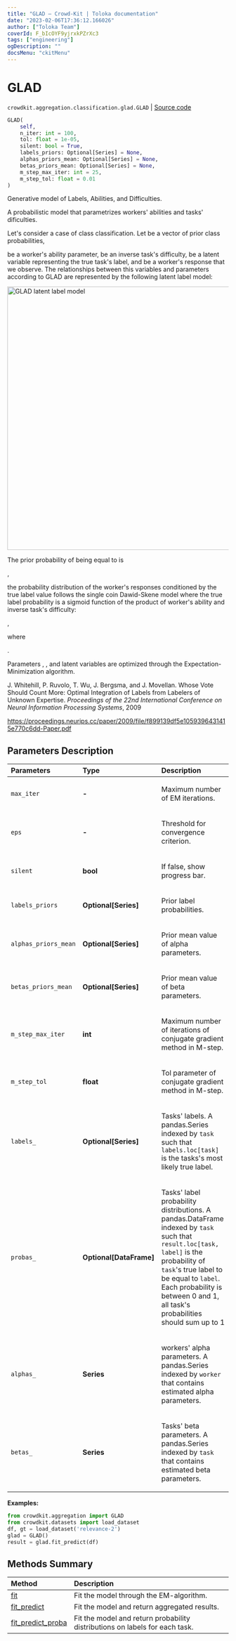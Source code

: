 ```yaml
---
title: "GLAD — Crowd-Kit | Toloka documentation"
date: "2023-02-06T17:36:12.166026"
author: ["Toloka Team"]
coverId: F_bIcOYF9yjrxkPZrXc3
tags: ["engineering"]
ogDescription: ""
docsMenu: "ckitMenu"
---
```


# GLAD
`crowdkit.aggregation.classification.glad.GLAD` | [Source code](https://github.com/Toloka/crowd-kit/blob/v1.2.0/crowdkit/aggregation/classification/glad.py#L24)

```python
GLAD(
    self,
    n_iter: int = 100,
    tol: float = 1e-05,
    silent: bool = True,
    labels_priors: Optional[Series] = None,
    alphas_priors_mean: Optional[Series] = None,
    betas_priors_mean: Optional[Series] = None,
    m_step_max_iter: int = 25,
    m_step_tol: float = 0.01
)
```

Generative model of Labels, Abilities, and Difficulties.

A probabilistic model that parametrizes workers' abilities and tasks' dificulties.

Let's consider a case of <Formula withoutContainer={true} content="$K$"/> class classification. Let <Formula withoutContainer={true} content="$p$"/> be a vector of prior class probabilities,

<Formula withoutContainer={true} content="$\alpha_i \in (-\infty, +\infty)$"/> be a worker's ability parameter, <Formula withoutContainer={true} content="$\beta_j \in (0, +\infty)$"/> be an inverse task's difficulty, <Formula withoutContainer={true} content="$z_j$"/> be a latent variable representing the true task's label, and <Formula withoutContainer={true} content="$y^i_j$"/> be a worker's response that we observe. The relationships between this variables and parameters according to GLAD are represented by the following latent label model:

<Image withBackground width="600px" imageId="64f0a288fb9ac8d82db20d9f808063fa" alt="GLAD latent label model" />

The prior probability of <Formula withoutContainer={true} content="$z_j$"/> being equal to <Formula withoutContainer={true} content="$c$"/> is

<Formula withoutContainer={true} content="$\operatorname{Pr}(z_j = c) = p[c]$"/>,

the probability distribution of the worker's responses conditioned by the true label value <Formula withoutContainer={true} content="$c$"/> follows the single coin Dawid-Skene model where the true label probability is a sigmoid function of the product of worker's ability and inverse task's difficulty:

<Formula withoutContainer={true} content="$\operatorname{Pr}(y^i_j = k | z_j = c) = \begin{cases}a(i, j), & k = c \\ \frac{1 - a(i,j)}{K-1}, & k \neq c\end{cases}$"/>,

where

<Formula withoutContainer={true} content="$a(i,j) = \frac{1}{1 + \exp(-\alpha_i\beta_j)}$"/>.

Parameters <Formula withoutContainer={true} content="$p$"/>, <Formula withoutContainer={true} content="$\alpha$"/>, <Formula withoutContainer={true} content="$\beta$"/> and latent variables <Formula withoutContainer={true} content="$z$"/> are optimized through the Expectation-Minimization algorithm.

J. Whitehill, P. Ruvolo, T. Wu, J. Bergsma, and J. Movellan.
Whose Vote Should Count More: Optimal Integration of Labels from Labelers of Unknown Expertise.
*Proceedings of the 22nd International Conference on Neural Information Processing Systems*, 2009

<https://proceedings.neurips.cc/paper/2009/file/f899139df5e1059396431415e770c6dd-Paper.pdf>

## Parameters Description

| Parameters | Type | Description |
| :----------| :----| :-----------|
`max_iter`|**-**|<p>Maximum number of EM iterations.</p>
`eps`|**-**|<p>Threshold for convergence criterion.</p>
`silent`|**bool**|<p>If false, show progress bar.</p>
`labels_priors`|**Optional\[Series\]**|<p>Prior label probabilities.</p>
`alphas_priors_mean`|**Optional\[Series\]**|<p>Prior mean value of alpha parameters.</p>
`betas_priors_mean`|**Optional\[Series\]**|<p>Prior mean value of beta parameters.</p>
`m_step_max_iter`|**int**|<p>Maximum number of iterations of conjugate gradient method in M-step.</p>
`m_step_tol`|**float**|<p>Tol parameter of conjugate gradient method in M-step.</p>
`labels_`|**Optional\[Series\]**|<p>Tasks&#x27; labels. A pandas.Series indexed by `task` such that `labels.loc[task]` is the tasks&#x27;s most likely true label.</p>
`probas_`|**Optional\[DataFrame\]**|<p>Tasks&#x27; label probability distributions. A pandas.DataFrame indexed by `task` such that `result.loc[task, label]` is the probability of `task`&#x27;s true label to be equal to `label`. Each probability is between 0 and 1, all task&#x27;s probabilities should sum up to 1</p>
`alphas_`|**Series**|<p>workers&#x27; alpha parameters. A pandas.Series indexed by `worker` that contains estimated alpha parameters.</p>
`betas_`|**Series**|<p>Tasks&#x27; beta parameters. A pandas.Series indexed by `task` that contains estimated beta parameters.</p>

**Examples:**

```python
from crowdkit.aggregation import GLAD
from crowdkit.datasets import load_dataset
df, gt = load_dataset('relevance-2')
glad = GLAD()
result = glad.fit_predict(df)
```
## Methods Summary

| Method | Description |
| :------| :-----------|
[fit](/docs/crowd-kit/reference/crowdkit.aggregation.classification.glad.GLAD.fit)| Fit the model through the EM-algorithm.
[fit_predict](/docs/crowd-kit/reference/crowdkit.aggregation.classification.glad.GLAD.fit_predict)| Fit the model and return aggregated results.
[fit_predict_proba](/docs/crowd-kit/reference/crowdkit.aggregation.classification.glad.GLAD.fit_predict_proba)| Fit the model and return probability distributions on labels for each task.
